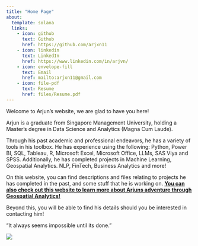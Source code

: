 ```yaml
---
title: "Home Page"
about:
  template: solana
  links:
    - icon: github
      text: Github
      href: https://github.com/arjxn11
    - icon: linkedin
      text: LinkedIn
      href: https://www.linkedin.com/in/arjvn/
    - icon: envelope-fill
      text: Email
      href: mailto:arjxn11@gmail.com
    - icon: file-pdf
      text: Resume
      href: files/Resume.pdf
---
```


Welcome to Arjun's website, we are glad to have you here!

Arjun is a graduate from Singapore Management University, holding a Master’s degree in Data Science and Analytics (Magna Cum Laude).

Through his past academic and professional endeavors, he has a variety of tools in his toolbox. He has experience using the following: Python, Power BI, SQL, Tableau, R, Microsoft Excel, Microsoft Office, LLMs, SAS Viya and SPSS. Additionally, he has completed projects in Machine Learning, Geospatial Analytics. NLP, FinTech, Business Analytics and more!

On this website, you can find descriptions and files relating to projects he has completed in the past, and some stuff that he is working on. [**You can also check out this website to learn more about Arjuns adventure through Geospatial Analytics!**](https://geospatialanalytics-arjun.netlify.app/)

Beyond this, you will be able to find his details should you be interested in contacting him!

"It always seems impossible until its done."

![](images/clipboard-999185278.png)
